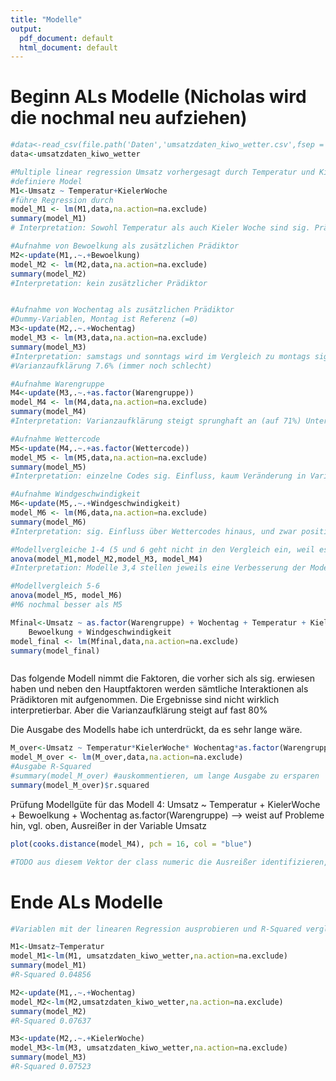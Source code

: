 ```yaml
---
title: "Modelle"
output:
  pdf_document: default
  html_document: default
---
```


# Beginn ALs Modelle (Nicholas wird die nochmal neu aufziehen)

```r
#data<-read_csv(file.path('Daten','umsatzdaten_kiwo_wetter.csv',fsep = .Platform$file.sep))
data<-umsatzdaten_kiwo_wetter

#Multiple linear regression Umsatz vorhergesagt durch Temperatur und KielerWoche
#definiere Model
M1<-Umsatz ~ Temperatur+KielerWoche
#führe Regression durch
model_M1 <- lm(M1,data,na.action=na.exclude)
summary(model_M1)
# Interpretation: Sowohl Temperatur als auch Kieler Woche sind sig. Prädiktoren. 5% Varianzaufklären (also nix)

#Aufnahme von Bewoelkung als zusätzlichen Prädiktor
M2<-update(M1,.~.+Bewoelkung)
model_M2 <- lm(M2,data,na.action=na.exclude)
summary(model_M2)
#Interpretation: kein zusätzlicher Prädiktor 


#Aufnahme von Wochentag als zusätzlichen Prädiktor
#Dummy-Variablen, Montag ist Referenz (=0)
M3<-update(M2,.~.+Wochentag)
model_M3 <- lm(M3,data,na.action=na.exclude)
summary(model_M3)
#Interpretation: samstags und sonntags wird im Vergleich zu montags sig. mehr Umsatz erzielt, anderen Tage unterscheiden sich auf 5% Niveau nicht von montags (mittwochs wird am wenigsten verkauft)
#Varianzaufklärung 7.6% (immer noch schlecht)

#Aufnahme Warengruppe
M4<-update(M3,.~.+as.factor(Warengruppe))
model_M4 <- lm(M4,data,na.action=na.exclude)
summary(model_M4)
#Interpretation: Varianzaufklärung steigt sprunghaft an (auf 71%) Unterschiede Warengruppen sig., aber "plötzlich" werden auch teilweise die Wochentage sig. (etwa Dienstag, Mittwoch)

#Aufnahme Wettercode
M5<-update(M4,.~.+as.factor(Wettercode))
model_M5 <- lm(M5,data,na.action=na.exclude)
summary(model_M5)
#Interpretation: einzelne Codes sig. Einfluss, kaum Veränderung in Varianzaufklärung, diese sinkt etwas, es sind aber wegen der Missing-Struktur auch 2602 Datenpunkte weniger (solange kein Umgang mit den fehlenden Wettercodes)

#Aufnahme Windgeschwindigkeit
M6<-update(M5,.~.+Windgeschwindigkeit)
model_M6 <- lm(M6,data,na.action=na.exclude)
summary(model_M6)
#Interpretation: sig. Einfluss über Wettercodes hinaus, und zwar positiv, kaum Veränderung in Varianzaufklärung

#Modellvergleiche 1-4 (5 und 6 geht nicht in den Vergleich ein, weil es auf weniger Datenpunkten beruht)
anova(model_M1,model_M2,model_M3, model_M4)
#Interpretation: Modelle 3,4 stellen jeweils eine Verbesserung der Modellpassung dar, 2 im Vergleich zu 1 gerade knapp nicht

#Modellvergleich 5-6
anova(model_M5, model_M6)
#M6 nochmal besser als M5

Mfinal<-Umsatz ~ as.factor(Warengruppe) + Wochentag + Temperatur + KielerWoche + 
    Bewoelkung + Windgeschwindigkeit
model_final <- lm(Mfinal,data,na.action=na.exclude)
summary(model_final)



```

Das folgende Modell nimmt die Faktoren, die vorher sich als sig. erwiesen haben und neben den Hauptfaktoren werden sämtliche Interaktionen als Prädiktoren mit aufgenommen. Die Ergebnisse sind nicht wirklich interpretierbar. Aber die Varianzaufklärung steigt auf fast 80%

Die Ausgabe des Modells habe ich unterdrückt, da es sehr lange wäre.

```r

M_over<-Umsatz ~ Temperatur*KielerWoche* Wochentag*as.factor(Warengruppe)
model_M_over <- lm(M_over,data,na.action=na.exclude)
#Ausgabe R-Squared
#summary(model_M_over) #auskommentieren, um lange Ausgabe zu ersparen
summary(model_M_over)$r.squared


```


Prüfung Modellgüte für das Modell 4: Umsatz ~ Temperatur + KielerWoche + Bewoelkung + Wochentag     as.factor(Warengruppe)
--> weist auf Probleme hin, vgl. oben, Ausreißer in der Variable Umsatz

```r
plot(cooks.distance(model_M4), pch = 16, col = "blue")

#TODO aus diesem Vektor der class numeric die Ausreißer identifizieren, dann entweder entsprechenden Datensätze löschen oder Umsatz auf einen Max-Wert setzen oder auf Mean setzen....
```



# Ende ALs Modelle


```r
#Variablen mit der linearen Regression ausprobieren und R-Squared vergleichen. Die Variablen mit dem größten Einfluss behalten

M1<-Umsatz~Temperatur
model_M1<-lm(M1, umsatzdaten_kiwo_wetter,na.action=na.exclude)
summary(model_M1)
#R-Squared 0.04856

M2<-update(M1,.~.+Wochentag)
model_M2<-lm(M2,umsatzdaten_kiwo_wetter,na.action=na.exclude)
summary(model_M2)
#R-Squared 0.07637

M3<-update(M2,.~.+KielerWoche)
model_M3<-lm(M3, umsatzdaten_kiwo_wetter,na.action=na.exclude)
summary(model_M3)
#R-Squared 0.07523
```

